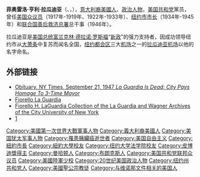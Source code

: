 {{Infobox officeholder
| birthname = Fiorello Enrico La Guardia
| image = F.H. LaGuardia LOC 16457254975 (cropped).jpg
| image_size = 250px
| caption =
| alt =
| order = 第99任[[紐約市市長|紐約市市長]]<ref>[http://www.nyc.gov/html/dcas/html/features/greenbook_mayors.shtml "The Green Book: Mayors of the City of New York"] {{webarchive |url=https://web.archive.org/web/20120514024824/http://www.nyc.gov/html/dcas/html/features/greenbook_mayors.shtml |date=May 14, 2012 }} on the official NYC website.</ref>
| term_start = 1934年1月1日
| term_end = 1945年12月31日
| predecessor = John P. O'Brien
| successor = William O'Dwyer
| office2       = [[美国众议院|美国众议院]]成员（代表纽约）
| constituency2 = 20
| term_start2 = 1923年3月4日
| term_end2 = 1933年3月3日
| preceded2 = Isaac Siegel
| succeeded2 = James J. Lanzetta
| constituency3 = 14
| term_start3 = 1917年3月4日
| term_end3 = 1919年12月31日
| preceded3 = Michael F. Farley
| succeeded3 = Nathan D. Perlman
| birth_date = {{birth date|1882|12|11}}
| birth_place = {{USA}}[[纽约市|纽约市]]
| death_date = {{death date and age|1947|09|20|1882|12|11}}
| death_place = {{USA}}[[纽约市|纽约市]]
| constituency =
| education = Timothy Dwight School
| alma_mater = {{Unbulleted list|[[纽约大学|纽约大学]]|[[纽约大学法学院|纽约大学法学院]]}}
| party = [[共和黨_(美國)|共和黨]] (1917–24; 1934–47)<br />进步党 (1924–34)
| spouse = {{marriage|Thea Almerigotti|March 8, 1919|November 29, 1921}}<br />{{marriage|Marie Fisher|1929}}
| children = 3
| profession = 政治家
| signature = Fiorello LaGuardia Signature.svg
| allegiance = 美国
| branch = 美国空军
| serviceyears = 1917 – 1919
| rank = [[File:US-O4_insignia.svg|25px]] [[少校|少校]]
| battles = [[第二次世界大战|第二次世界大战]]
| footnotes =
}}

'''菲奥雷洛·亨利·拉瓜迪亚'''（{{lang-en|Fiorello Henry La Guardia}}、{{lang-it|Fiorello Enrico La Guardia}}，{{bd|1882年|12月11日|1947年|9月20日}}），[[意大利裔美國人|意大利裔美國人]]、[[政治人物|政治人物]]，[[美国共和党|美国共和党]]黨员，曾任[[美国众议员|美国众议员]]（1917年-1919年、1922年-1933年）、[[纽约市市长|纽约市市长]]（1934年-1945年）和[[联合国善后救济总署|联合国善后救济总署]]总干事（1946年）。

拉瓜迪亚是[[美国总统|美国总统]][[富兰克林·德拉诺·罗斯福|富兰克林·德拉诺·罗斯福]]“[[罗斯福新政|新政]]”的强力支持者，因成功领导纽约市从[[大萧条|大萧条]]中复苏而闻名全国，[[纽约都会区|纽约都会区]]三大[[机场|机场]]之一的[[拉瓜迪亚机场|拉瓜迪亚机场]]以他的名字命名。

== 外部链接 ==
* [http://www.nytimes.com/learning/general/onthisday/bday/1211.html Obituary, NY Times, September 21, 1947 ''La Guardia Is Dead; City Pays Homage To 3-Time Mayor'']
* [http://bioguide.congress.gov/scripts/biodisplay.pl?index=L000007 Fiorello La Guardia]
* [https://web.archive.org/web/20080513001734/http://www.fiorellolaguardia.lagcc.cuny.edu/laguardia/ Fiorello H. LaGuardia Collection of the La Guardia and Wagner Archives of the City University of New York]
* [https://web.archive.org/web/20080610082537/http://www.dossena.org/tiziano/laguardia.html] 
{{start box}}
{{succession box|[[赫伯特·H·莱曼|赫伯特·H·莱曼]]|[[洛厄尔·鲁克斯|洛厄尔·鲁克斯]]|[[联合国善后救济总署|联合国善后救济总署总干事]]|1946年}}
{{succession box|[[约翰·P·奥布赖恩|约翰·P·奥布赖恩]]|[[威廉·奥德怀尔|威廉·奥德怀尔]]|[[纽约市市长|纽约市市长]]|1934年-1945年}}
{{end box}}
{{Authority control}}
{{DEFAULTSORT:La Guardia, Fiorello H.}}
[[Category:美國第一次世界大戰軍事人物|Category:美國第一次世界大戰軍事人物]]
[[Category:義大利裔美國人|Category:義大利裔美國人]]
[[Category:美国犹太军事人物|Category:美国犹太军事人物]]
[[Category:罹患胰臟癌逝世者|Category:罹患胰臟癌逝世者]]
[[Category:美国自由主义|Category:美国自由主义]]
[[Category:紐約市長|Category:紐約市長]]
[[Category:紐約大學校友|Category:紐約大學校友]]
[[Category:纽约大学法学院校友|Category:纽约大学法学院校友]]
[[Category:皮博迪獎得主|Category:皮博迪獎得主]]
[[Category:曼哈顿人|Category:曼哈顿人]]
[[Category:布朗克斯人|Category:布朗克斯人]]
[[Category:美国共和党联邦众议员|Category:美国共和党联邦众议员]]
[[Category:美國陸軍少校|Category:美國陸軍少校]]
[[Category:20世纪美国政治人物|Category:20世纪美国政治人物]]
[[Category:纽约州共和党人|Category:纽约州共和党人]]
[[Category:美國聖公宗教徒|Category:美國聖公宗教徒]]
[[Category:与维诺那文件相关的美国人|Category:与维诺那文件相关的美国人]]